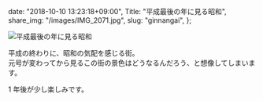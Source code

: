   date: "2018-10-10 13:23:18+09:00",
  Title: "平成最後の年に見る昭和",
  share_img: "/images/IMG_2071.jpg",
  slug: "ginnangai",
};

![平成最後の年に見る昭和](/images/IMG_2071.jpg)

平成の終わりに、昭和の気配を感じる街。<br />
元号が変わってから見るこの街の景色はどうなるんだろう、と想像してしまいます。

1 年後が少し楽しみです。
